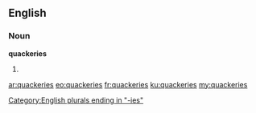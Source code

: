 ==English==

===Noun===
'''quackeries'''

# {{plural of|quackery}}

[[Category:English plurals ending in "-ies"]]

[[ar:quackeries]]
[[eo:quackeries]]
[[fr:quackeries]]
[[ku:quackeries]]
[[my:quackeries]]